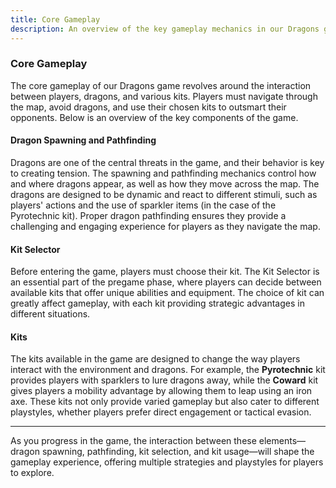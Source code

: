 ```yaml
---
title: Core Gameplay
description: An overview of the key gameplay mechanics in our Dragons game
---
```


### Core Gameplay

The core gameplay of our Dragons game revolves around the interaction between players, dragons, and various kits. Players must navigate through the map, avoid dragons, and use their chosen kits to outsmart their opponents. Below is an overview of the key components of the game.

#### **Dragon Spawning and Pathfinding**
Dragons are one of the central threats in the game, and their behavior is key to creating tension. The spawning and pathfinding mechanics control how and where dragons appear, as well as how they move across the map. The dragons are designed to be dynamic and react to different stimuli, such as players' actions and the use of sparkler items (in the case of the Pyrotechnic kit). Proper dragon pathfinding ensures they provide a challenging and engaging experience for players as they navigate the map.

#### **Kit Selector**
Before entering the game, players must choose their kit. The Kit Selector is an essential part of the pregame phase, where players can decide between available kits that offer unique abilities and equipment. The choice of kit can greatly affect gameplay, with each kit providing strategic advantages in different situations.

#### **Kits**
The kits available in the game are designed to change the way players interact with the environment and dragons. For example, the **Pyrotechnic** kit provides players with sparklers to lure dragons away, while the **Coward** kit gives players a mobility advantage by allowing them to leap using an iron axe. These kits not only provide varied gameplay but also cater to different playstyles, whether players prefer direct engagement or tactical evasion.

---

As you progress in the game, the interaction between these elements—dragon spawning, pathfinding, kit selection, and kit usage—will shape the gameplay experience, offering multiple strategies and playstyles for players to explore.
